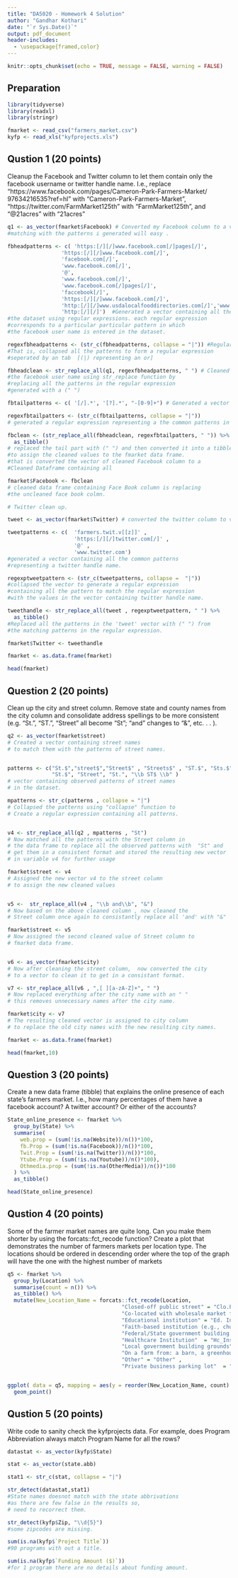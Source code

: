```yaml
---
title: "DA5020 - Homework 4 Solution"
author: "Gandhar Kothari"
date: "`r Sys.Date()`"
output: pdf_document
header-includes:
  - \usepackage{framed,color}
---
```


```r
knitr::opts_chunk$set(echo = TRUE, message = FALSE, warning = FALSE)
```


## Preparation

```r
library(tidyverse)
library(readxl)
library(stringr)

fmarket <- read_csv("farmers_market.csv")
kyfp <- read_xls("kyfprojects.xls")
```

## Qustion 1 (20 points)

Cleanup the Facebook and Twitter column to let them contain only the facebook username or
twitter handle name. I.e., replace "https://www.facebook.com/pages/Cameron-Park-Farmers-Market/
97634216535?ref=hl" with "Cameron-Park-Farmers-Market", "https://twitter.com/FarmMarket125th"
with "FarmMarket125th", and "@21acres" with "21acres"

```r
q1 <- as_vector(fmarket$Facebook) # Converted my Facebook column to a vector so that  
#matching with the patterns i generated will easy .

fbheadpatterns <- c( 'https:[/][/]www.facebook.com[/]pages[/]',
                 'https:[/][/]www.facebook.com[/]',
                 'facebook.com[/]',
                 'www.facebook.com[/]',
                 '@',
                 'www.facebook.com[/]',
                 'www.facebook.com[/]pages[/]',
                 'faccebook[/]',
                 'https:[/][/]www.facebook.com[/]',
                 'http:[/][/]www.usdalocalfooddirectories.com[/]','www.',
                 'http:[/][/]')  #Generated a vector containing all the patterns found in  
#the dataset using regular expressions. each regular expression  
#corresponds to a particular particular pattern in which  
#the facebook user name is entered in the dataset.

regexfbheadpatterns <- (str_c(fbheadpatterns, collapse = "|")) #Regular expression generation.  
#That is, collapsed all the patterns to form a regular expression  
#seperated by an tab  [(|) representing an or]

fbheadclean <- str_replace_all(q1, regexfbheadpatterns, " ") # Cleaned the head part (first part) of  
#the facebook user name using str_replace function by  
#replacing all the patterns in the regular expression  
#generated with a (" ")  

fbtailpatterns <- c( '[/].*', '[?].*', "-[0-9]+") # Generated a vector representing common patterns of tails (after the facebook username) in the dataset.  

regexfbtailpatters <- (str_c(fbtailpatterns, collapse = "|"))  
# generated a regular expression representing a the common patterns in the tail.

fbclean <- (str_replace_all(fbheadclean, regexfbtailpatters, " ")) %>%
  as_tibble()  
# replaced the tail part with (" ") and then converted it into a tibble  
#to assign the cleaned values to the fmarket data frame.  
#that is converted the vector of cleaned Facebook column to a  
#Cleaned Dataframe containing all  

fmarket$Facebook <- fbclean    
# cleaned data frame containing Face Book column is replacing  
#the uncleaned face book colmn.

# Twitter clean up.

tweet <- as_vector(fmarket$Twitter) # converted the twitter column to vector. 

tweetpatterns <- c(  'farmers.twit.v[[z]]' ,
                     'https:[/][/]twitter.com[/]' ,
                     '@' ,
                     'www.twitter.com')  
#generated a vector containing all the common patterns  
#representing a twitter handle name.

regexptweetpattern <- (str_c(tweetpatterns, collapse =  "|"))  
#collapsed the vector to generate a regular expression  
#containing all the pattern to match the regular expression  
#with the values in the vector containing twitter handle name.

tweethandle <- str_replace_all(tweet , regexptweetpattern, " ") %>%
  as_tibble()  
#Replaced all the patterns in the 'tweet' vector with (" ") from  
#the matching patterns in the regular expression. 

fmarket$Twitter <- tweethandle 

fmarket <- as.data.frame(fmarket)

head(fmarket)

```
  


## Question 2 (20 points)

Clean up the city and street column. Remove state and county names from the city
column and consolidate address spellings to be more consistent (e.g. "St.", "ST.", "Street" all become
"St"; "and" changes to "&", etc. . . ).

```r

q2 <- as_vector(fmarket$street)  
# Created a vector containing street names   
# to match them with the patterns of street names.


patterns <- c("St.$","street$","Street$" , "Streets$" , "ST.$", "Sts.$",
              "St.$", "Street", "St.", "\\b ST$ \\b" )  
# vector containing observed patterns of street names  
# in the dataset.

mpatterns <- str_c(patterns , collapse = "|") 
# Collapsed the patterns using "collapse" function to  
# Create a regular expression containing all patterns.


v4 <- str_replace_all(q2 , mpatterns , "St")
# Now matched all the patterns with the Street column in   
# the data frame to replace all the observed patterns with  "St" and  
# get them in a consistent format and stored the resulting new vector   
# in variable v4 for further usage

fmarket$street <- v4  
# Assigned the new vector v4 to the street column  
# to assign the new cleaned values 


v5 <-  str_replace_all(v4 , "\\b and\\b", "&")  
# Now based on the above cleaned column , now cleaned the  
# Street column once again to consistantly replace all 'and' with "&"

fmarket$street <- v5  
# Now assigned the second cleaned value of Street column to  
# fmarket data frame.


v6 <- as_vector(fmarket$city)  
# Now after cleaning the street column,  now converted the city  
# to a vector to clean it to get in a consistant format.

v7 <- str_replace_all(v6 , ",[ ][a-zA-Z]+", " ")  
# Now replaced everything after the city name with an " "  
# this removes unnecessary names after the city name.

fmarket$city <- v7  
# The resulting cleaned vector is assigned to city column  
# to replace the old city names with the new resulting city names. 

fmarket <- as.data.frame(fmarket)

head(fmarket,10)


```

\newpage

## Question 3 (20 points)

Create a new data frame (tibble) that explains the online presence of each state's farmers
market. I.e., how many percentages of them have a facebook account? A twitter account? Or either of
the accounts?

```r
State_online_presence <- fmarket %>%
  group_by(State) %>%
  summarise(
    web.prop = (sum(!is.na(Website))/n())*100,
    fb.Prop = (sum(!is.na(Facebook))/n())*100,
    Twit.Prop = (sum(!is.na(Twitter))/n())*100,
    Ytube.Prop = (sum(!is.na(Youtube))/n()*100),
    Othmedia.prop = (sum(!is.na(OtherMedia))/n())*100
  ) %>%
  as_tibble()

head(State_online_presence)

```


## Qustion 4 (20 points)

Some of the farmer market names are quite long. Can you make them shorter by using the
forcats::fct_recode function? Create a plot that demonstrates the number of farmers markets per
location type. The locations should be ordered in descending order where the top of the graph will
have the one with the highest number of markets

```r
q5 <- fmarket %>%
  group_by(Location) %>%
  summarise(count = n()) %>%
  as_tibble() %>%
  mutate(New_Location_Name = forcats::fct_recode(Location,
                                    "Closed-off public street" = "Clo.Pub_St" ,  
                                    "Co-located with wholesale market facility" = "Co.loc_w_wls_market_fac",    
                                    "Educational institution" = "Ed. Institute",   
                                    "Faith-based institution (e.g., church, mosque, synagogue, temple)" = "Faith_B_inst",
                                    "Federal/State government building grounds" = "Govt_build_grond",
                                    "Healthcare Institution"  = "Hc_Instit.",
                                    "Local government building grounds" = "Loc_gov_Bld_gro" , 
                                    "On a farm from: a barn, a greenhouse, a tent, a stand, etc"  = "Onff",  
                                    "Other" = "Other" ,  
                                    "Private business parking lot"  = "Pbpl"))


ggplot( data = q5, mapping = aes(y = reorder(New_Location_Name, count) , x = count) )+
  geom_point()
```



## Qustion 5 (20 points)

Write code to sanity check the kyfprojects data. For example, does Program Abbreviation
always match Program Name for all the rows?

```r
datastat <- as_vector(kyfp$State)

stat <- as_vector(state.abb)

stat1 <- str_c(stat, collapse = "|")

str_detect(datastat,stat1)  
#State names doesnot match with the state abbrivations  
#as there are few false in the results so,  
# need to recorrect them.
```

```r
str_detect(kyfp$Zip, "\\d{5}")  
#some zipcodes are missing.  
```

```r
sum(is.na(kyfp$`Project Title`))  
#90 programs with out a title.
```
```r
sum(is.na(kyfp$`Funding Amount ($)`))  
#for 1 program there are no details about funding amount.
```


